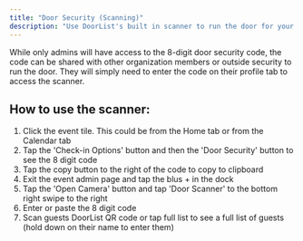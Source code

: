 ---
title: "Door Security (Scanning)"
description: "Use DoorList's built in scanner to run the door for your event"
---

While only admins will have access to the 8-digit door security code, the code can be shared with other organization members or outside security to run the door. They will simply need to enter the code on their profile tab to access the scanner.

## How to use the scanner:
1. Click the event tile. This could be from the Home tab or from the Calendar tab
2. Tap the 'Check-in Options' button and then the 'Door Security' button to see the 8 digit code 
3. Tap the copy button to the right of the code to copy to clipboard
4. Exit the event admin page and tap the blus + in the dock
5. Tap the 'Open Camera' button and tap 'Door Scanner' to the bottom right swipe to the right 
6. Enter or paste the 8 digit code
7. Scan guests DoorList QR code or tap full list to see a full list of guests (hold down on their name to enter them)